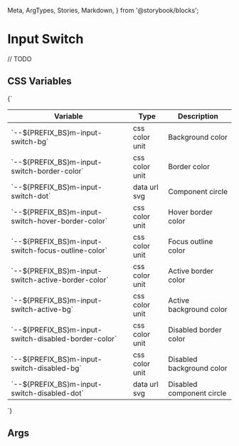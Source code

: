   Meta,
  ArgTypes,
  Stories,
  Markdown,
} from '@storybook/blocks';


# Input Switch

// TODO

## CSS Variables
<Markdown>
  {`

  | Variable                                              | Type            | Description                   |
  |-------------------------------------------------------|-----------------|-------------------------------|
  | \`--${PREFIX_BS}m-input-switch-bg\`                   | css color unit  | Background color              |
  | \`--${PREFIX_BS}m-input-switch-border-color\`         | css color unit  | Border color                  |
  | \`--${PREFIX_BS}m-input-switch-dot\`                  | data url svg    | Component circle              |
  | \`--${PREFIX_BS}m-input-switch-hover-border-color\`   | css color unit  | Hover border color            |
  | \`--${PREFIX_BS}m-input-switch-focus-outline-color\`  | css color unit  | Focus outline color           |
  | \`--${PREFIX_BS}m-input-switch-active-border-color\`  | css color unit  | Active border color           |
  | \`--${PREFIX_BS}m-input-switch-active-bg\`            | css color unit  | Active background color       |
  | \`--${PREFIX_BS}m-input-switch-disabled-border-color\`| css color unit  | Disabled border color         |
  | \`--${PREFIX_BS}m-input-switch-disabled-bg\`          | css color unit  | Disabled background color     |
  | \`--${PREFIX_BS}m-input-switch-disabled-dot\`         | data url svg    | Disabled component circle     |

  `}
</Markdown>

## Args
<Meta of={MInputSwitchStories} />

<ArgTypes of={MInputSwitchStories} />

<Stories />
